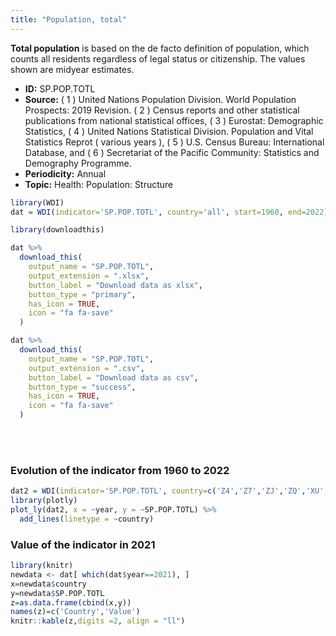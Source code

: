 ```yaml
---
title: "Population, total"
---
```



**Total population** is based on the de facto definition of population, which counts all residents regardless of legal status or citizenship. The values shown are midyear estimates.



* **ID:** SP.POP.TOTL
* **Source:**  ( 1 ) United Nations Population Division. World Population Prospects: 2019 Revision. ( 2 ) Census reports and other statistical publications from national statistical offices, ( 3 ) Eurostat: Demographic Statistics, ( 4 ) United Nations Statistical Division. Population and Vital Statistics Reprot ( various years ), ( 5 ) U.S. Census Bureau: International Database, and ( 6 ) Secretariat of the Pacific Community: Statistics and Demography Programme.
* **Periodicity:** Annual
* **Topic:** Health: Population: Structure

```r
library(WDI)
dat = WDI(indicator='SP.POP.TOTL', country='all', start=1960, end=2022)

library(downloadthis)

dat %>%
  download_this(
    output_name = "SP.POP.TOTL",
    output_extension = ".xlsx",
    button_label = "Download data as xlsx",
    button_type = "primary",
    has_icon = TRUE,
    icon = "fa fa-save"
  )

dat %>%
  download_this(
    output_name = "SP.POP.TOTL",
    output_extension = ".csv",
    button_label = "Download data as csv",
    button_type = "success",
    has_icon = TRUE,
    icon = "fa fa-save"
  )
```



<br>
<br>





### Evolution of the indicator from 1960 to 2022



```r
dat2 = WDI(indicator='SP.POP.TOTL', country=c('Z4','Z7','ZJ','ZQ','XU','8S','ZG'), start=1960, end=2022)
library(plotly)
plot_ly(dat2, x = ~year, y = ~SP.POP.TOTL) %>%
  add_lines(linetype = ~country)
```

### Value of the indicator in 2021


```r
library(knitr)
newdata <- dat[ which(dat$year==2021), ]
x=newdata$country
y=newdata$SP.POP.TOTL
z=as.data.frame(cbind(x,y))
names(z)=c('Country','Value')
knitr::kable(z,digits =2, align = "ll")
```